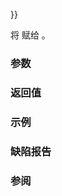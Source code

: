 {{cpp/iterator/reverse_iterator/title|operator{{=}}}}
{{cpp/iterator/reverse_iterator/navbar}}
{{ddcla|constexpr=c++17|1=
template&lt; class U &gt; 
reverse_iterator&amp; operator=( const reverse_iterator&lt;U&gt;&amp; other );
}}

将 {{box|{{c/core|other.}}{{rlpst|/#current}}}} 赋给 {{rlpst|/#current}}。

{{rrev|since=c++20|
{{cpp/enable if| {{c|std::is_same_v&lt;U, Iter&gt;}} 是 {{c|false}} 且 {{c|std::convertible_to&lt;const U&amp;, Iter&gt;}} 和 {{c|std::assignable_from&lt;Iter&amp;, const U&amp;&gt;}} 均得到实现}}。
}}

===参数===
{{par begin}}
{{par|other|要赋值的迭代器适配器}}
{{par end}}

===返回值===
{{c|*this}}

===示例===
{{example|code=
#include &lt;iostream&gt;
#include &lt;iterator&gt;

int main()
{
    const int a1[]{0, 1, 2};
    int a2[]{0, 1, 2, 3};
    short a3[]{40, 41, 42};
    
    std::reverse_iterator&lt;const int*&gt; it1{std::crbegin(a1)};
    it1 = std::reverse_iterator&lt;int*&gt;{std::rbegin(a2)};   // OK
//  it1 = std::reverse_iterator&lt;short*&gt;{std::rbegin(a3)}; // 编译错误：指针类型不兼容
    
    std::reverse_iterator&lt;const short*&gt; it2{nullptr};
    it2 = std::rbegin(a3); // OK
//  it2 = std::begin(a3);  // 编译错误：没有可行的 operator= 重载
    std::cout &lt;&lt; *it2 &lt;&lt; '\n';
}
|output=42
}}

===缺陷报告===
{{dr list begin}}
{{dr list item|wg=lwg|dr=280|std=C++98|before=不允许异质赋值|after=允许异质赋值}}
{{dr list item|wg=lwg|dr=3435|std=c++20|before=转换赋值运算符未受约束|after=已约束}}
{{dr list end}}

===参阅===
{{dsc begin}}
{{dsc inc|cpp/iterator/adaptor/dsc constructor|reverse_iterator}}
{{dsc end}}

{{langlinks|de|en|es|fr|it|ja|pt|ru}}